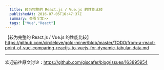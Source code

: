 ```yaml
---
  title: 较为完整的 React.js / Vue.js 的性能比较
  publishedAt: 2016-07-05T16:47:37Z
  summary: 查看全文>>
  tags: ["Vue","React"]
---
```


【较为完整的 React.js / Vue.js 的性能比较】
https://github.com/circlelove/gold-miner/blob/master/TODO/from-a-react-point-of-vue-comparing-reactjs-to-vuejs-for-dynamic-tabular-data.md


---
欢迎前往原文讨论：https://github.com/giscafer/blog/issues/163895954
